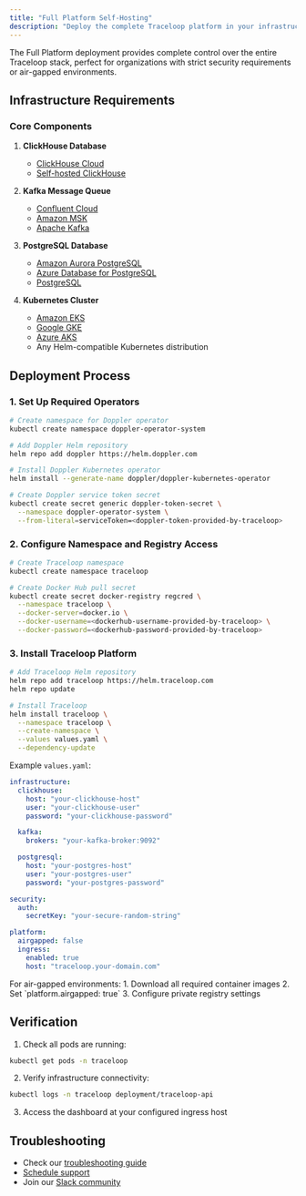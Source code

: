 ```yaml
---
title: "Full Platform Self-Hosting"
description: "Deploy the complete Traceloop platform in your infrastructure"
---
```


The Full Platform deployment provides complete control over the entire Traceloop stack, perfect for organizations with strict security requirements or air-gapped environments.

## Infrastructure Requirements

### Core Components

1. **ClickHouse Database**

   - [ClickHouse Cloud](https://clickhouse.cloud)
   - [Self-hosted ClickHouse](https://clickhouse.com/docs/en/install)

2. **Kafka Message Queue**

   - [Confluent Cloud](https://confluent.cloud)
   - [Amazon MSK](https://aws.amazon.com/msk/)
   - [Apache Kafka](https://kafka.apache.org/quickstart)

3. **PostgreSQL Database**

   - [Amazon Aurora PostgreSQL](https://aws.amazon.com/rds/aurora/postgresql-features/)
   - [Azure Database for PostgreSQL](https://azure.microsoft.com/en-us/products/postgresql/)
   - [PostgreSQL](https://www.postgresql.org/download/)

4. **Kubernetes Cluster**
   - [Amazon EKS](https://aws.amazon.com/eks/)
   - [Google GKE](https://cloud.google.com/kubernetes-engine)
   - [Azure AKS](https://azure.microsoft.com/en-us/products/kubernetes-service)
   - Any Helm-compatible Kubernetes distribution

## Deployment Process

### 1. Set Up Required Operators

```bash
# Create namespace for Doppler operator
kubectl create namespace doppler-operator-system

# Add Doppler Helm repository
helm repo add doppler https://helm.doppler.com

# Install Doppler Kubernetes operator
helm install --generate-name doppler/doppler-kubernetes-operator

# Create Doppler service token secret
kubectl create secret generic doppler-token-secret \
  --namespace doppler-operator-system \
  --from-literal=serviceToken=<doppler-token-provided-by-traceloop>
```

### 2. Configure Namespace and Registry Access

```bash
# Create Traceloop namespace
kubectl create namespace traceloop

# Create Docker Hub pull secret
kubectl create secret docker-registry regcred \
  --namespace traceloop \
  --docker-server=docker.io \
  --docker-username=<dockerhub-username-provided-by-traceloop> \
  --docker-password=<dockerhub-password-provided-by-traceloop>
```

### 3. Install Traceloop Platform

```bash
# Add Traceloop Helm repository
helm repo add traceloop https://helm.traceloop.com
helm repo update

# Install Traceloop
helm install traceloop \
  --namespace traceloop \
  --create-namespace \
  --values values.yaml \
  --dependency-update
```

Example `values.yaml`:

```yaml
infrastructure:
  clickhouse:
    host: "your-clickhouse-host"
    user: "your-clickhouse-user"
    password: "your-clickhouse-password"

  kafka:
    brokers: "your-kafka-broker:9092"

  postgresql:
    host: "your-postgres-host"
    user: "your-postgres-user"
    password: "your-postgres-password"

security:
  auth:
    secretKey: "your-secure-random-string"

platform:
  airgapped: false
  ingress:
    enabled: true
    host: "traceloop.your-domain.com"
```

<Warning>
  For air-gapped environments: 1. Download all required container images 2. Set
  `platform.airgapped: true` 3. Configure private registry settings
</Warning>

## Verification

1. Check all pods are running:

```bash
kubectl get pods -n traceloop
```

2. Verify infrastructure connectivity:

```bash
kubectl logs -n traceloop deployment/traceloop-api
```

3. Access the dashboard at your configured ingress host

## Troubleshooting

- Check our [troubleshooting guide](/self-host/troubleshooting)
- [Schedule support](https://meetings.hubspot.com/ngazit/traceloop-final-qualification-demo?uuid=3b54030a-16c0-4d6b-bc3f-12e42e4b3db7)
- Join our [Slack community](https://traceloop.com/slack)
